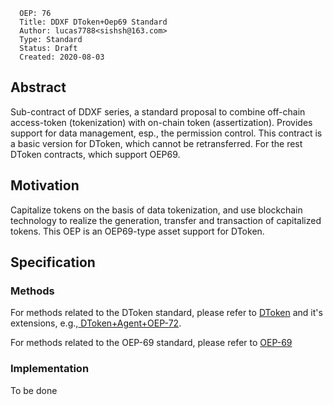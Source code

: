 <pre>
  OEP: 76
  Title: DDXF DToken+Oep69 Standard
  Author: lucas7788<sishsh@163.com>
  Type: Standard
  Status: Draft
  Created: 2020-08-03
</pre>

==Abstract==

Sub-contract of DDXF series, a standard proposal to combine off-chain access-token (tokenization) with on-chain token (assertization). Provides support for data management, esp., the permission control. This contract is a basic version for DToken, which cannot be retransferred. For the rest DToken contracts, which support OEP69.

==Motivation==

Capitalize tokens on the basis of data tokenization, and use blockchain technology to realize the generation, transfer and transaction of capitalized tokens. This OEP is an OEP69-type asset support for DToken.

==Specification==

===Methods===


For methods related to the DToken standard, please refer to
[[https://github.com/ontio/OEPs/blob/master/OEPS/OEP-71.mediawiki | DToken]] and it's extensions,
e.g.,[[https://github.com/ontio/OEPs/blob/master/OEPS/OEP-72.mediawiki | DToken+Agent+OEP-72]].


For methods related to the OEP-69 standard, please refer to
[[https://github.com/ontio/OEPs/blob/master/OEPS/OEP-69.mediawiki | OEP-69]]


===Implementation===

To be done